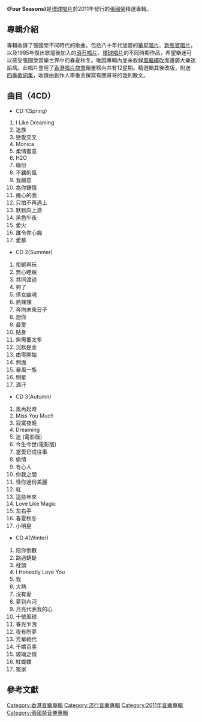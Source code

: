 {{Album infobox | <!-- See Wikipedia:WikiProject_Albums -->
|  Name        = Four Seasons
|  Type        = greatest
|  Artist      = [[張國榮|張國榮]]
|  Cover       = Four_Seasons_Leslie.jpg
|  Background  = 
|  Released    = 2011年4月1日
|  Recorded    = 
|  Genre       = [[粵語流行音樂|粵語流行音樂]]
|  Label       = [[環球唱片|環球唱片]]
| Language     = [[粵語|粵語]]/國語
|  Last album  = [[I_Am_What_I_Am|I Am What I Am]]<br/>（2010）
|  This album  = '''Four Seasons'''<br/>（2011）
|  Next album  = [[Miss_You_Much_Leslie|Miss You Much Leslie]]<br/>（2013）
}}

《'''Four Seasons'''》是[[環球唱片|環球唱片]]於2011年發行的[[張國榮|張國榮]]精選專輯。

== 專輯介紹 ==
專輯收錄了張國榮不同時代的歌曲，包括八十年代加盟的[[華星唱片|華星唱片]]、[[新藝寶唱片|新藝寶唱片]]，以及1995年復出歌壇後加入的[[滾石唱片|滾石唱片]]、[[環球唱片|環球唱片]]的不同時期作品，希望樂迷可以感受張國榮音樂世界中的春夏秋冬。唯因專輯內並未收錄[[風繼續吹|風繼續吹]]而遭廣大樂迷詬病。此唱片登陸了[[香港唱片商會|香港唱片商會]]銷量榜內共有12星期。精選輯其後改版，附送[[四季歌詞集|四季歌詞集]]，收錄由創作人李重言撰寫有關哥哥的幾則散文。

==曲目（4CD）==
* CD 1(Spring)
#I Like Dreaming
#追族
#戀愛交叉
#Monica
#柔情蜜意
#H2O
#緣份
#不羈的風
#我願意
#為你鍾情
#痴心的我
#只怕不再遇上
#默默向上游
#黑色午夜
#愛火
#誰令你心痴
#愛慕

* CD 2(Summer)
#拒絕再玩
#無心睡眠
#共同渡過
#夠了
#倩女幽魂
#熱辣辣
#奔向未來日子
#想你
#最愛
#貼身
#無需要太多
#沉默是金
#由零開始
#側面
#暴風一族
#明星
#滴汗

* CD 3(Autumn)
#風再起時
#Miss You Much
#寂寞夜晚
#Dreaming
#追 (電影版)
#今生今世(電影版)
#當愛已成往事
#偷情
#有心人
#你我之間
#怪你過份美麗
#紅
#這些年來
# Love Like Magic
#左右手
#春夏秋冬
# 小明星

* CD 4(Winter)
#陪你倒數
#路過蜻蜓
#枕頭
#I Honestly Love You
#我
#大熱
#沒有愛
#夢到內河
#月亮代表我的心
#十號風球
#春光乍洩
#夜有所夢
#芳華絕代
#千嬌百美
#玻璃之情
#紅蝴蝶
#冤家

==參考文獻==
<div class="references-small">
<references />
</div>

{{張國榮}}

[[Category:香港音樂專輯|Category:香港音樂專輯]]
[[Category:流行音樂專輯|Category:流行音樂專輯]]
[[Category:2011年音樂專輯|Category:2011年音樂專輯]]
[[Category:張國榮音樂專輯|Category:張國榮音樂專輯]]